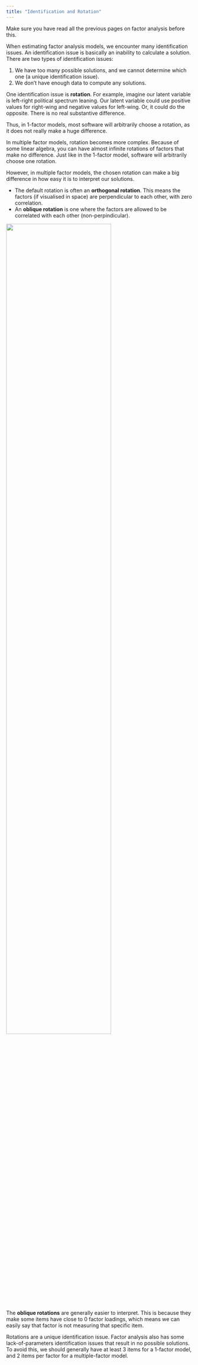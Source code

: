 ```yaml
---
title: "Identification and Rotation"
---
```


::: small
Make sure you have read all the previous pages on factor analysis before this.
:::

When estimating factor analysis models, we encounter many identification issues. An identification issue is basically an inability to calculate a solution. There are two types of identification issues:

1.  We have too many possible solutions, and we cannot determine which one (a unique identification issue).
2.  We don't have enough data to compute any solutions.

One identification issue is **rotation**. For example, imagine our latent variable is left-right political spectrum leaning. Our latent variable could use positive values for right-wing and negative values for left-wing. Or, it could do the opposite. There is no real substantive difference.

Thus, in 1-factor models, most software will arbitrarily choose a rotation, as it does not really make a huge difference.

In multiple factor models, rotation becomes more complex. Because of some linear algebra, you can have almost infinite rotations of factors that make no difference. Just like in the 1-factor model, software will arbitrarily choose one rotation.

However, in multiple factor models, the chosen rotation can make a big difference in how easy it is to interpret our solutions.

-   The default rotation is often an **orthogonal rotation**. This means the factors (if visualised in space) are perpendicular to each other, with zero correlation.
-   An **oblique rotation** is one where the factors are allowed to be correlated with each other (non-perpindicular).

![](images/clipboard-3687574227.png){fig-align="center" width="75%"}

The **oblique rotations** are generally easier to interpret. This is because they make some items have close to 0 factor loadings, which means we can easily say that factor is not measuring that specific item.

Rotations are a unique identification issue. Factor analysis also has some lack-of-parameters identification issues that result in no possible solutions. To avoid this, we should generally have at least 3 items for a 1-factor model, and 2 items per factor for a multiple-factor model.
